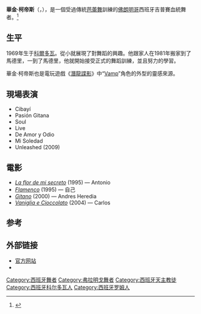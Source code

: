 {{noteTA
|T=zh-hant:華金·柯帝斯;zh-hans:霍金·科尔特斯;
|2=zh-hant:華金·柯帝斯;zh-hans:霍金·科尔特斯;
|3=zh-hant:柯帝斯;zh-hans:科尔特斯;
|G1=Spain Places
|G2=电子游戏
}}
{{Infobox Person
| name = 華金·柯帝斯
| occupation = [[芭蕾|芭蕾]] 跟 [[佛朗明哥|佛朗明哥]] 舞者
| image = Joaquín Cortés.jpg
| image_size = 200px
| caption = 
| birth_name=Joaquín Pedraja Reyes<br/>華金·佩德拉哈·雷耶斯
| birth_date =  {{birth date|1969|2|22|df=y}} 
| birth_place = {{ESP}}[[科爾多瓦_(西班牙)|科爾多瓦]]
| ethnicity = [[羅姆人|羅姆人(吉普賽人)]]
| spouse =  
| death_date = 
| death_place = 
|parents = 
|names in other languages = 
| religion = [[天主教會|天主教會]]
}}
'''華金·柯帝斯'''（{{lang-es|Joaquín Cortés}}，{{bd|1969年|2月22日|}}），是一個受過傳統[[芭蕾舞|芭蕾舞]]訓練的[[佛朗明哥|佛朗明哥]]西班牙吉普賽血統舞者。<ref>{{cite web|url=https://web.archive.org/web/20070516200932/http://www.flamenco-world.com/magazine/cortes/cortes.htm |title=Joaquín Cortés information, products and streaming media|work=Flamenco World|date=2007-05-16}}</ref>

==生平==
1969年生于[[科爾多瓦_(西班牙)|科爾多瓦]]。從小就展現了對舞蹈的興趣。他跟家人在1981年搬家到了馬德里，一到了馬德里，他就開始接受正式的舞蹈訓練，並且努力的學習。

華金·柯帝斯也是電玩遊戲《[[潛龍諜影|潛龍諜影]]》中“[[合金装备系列角色列表|Vamp]]”角色的外型的靈感來源。
==現場表演==
* Cibayí
* Pasión Gitana
* Soul
* Live
* De Amor y Odio
* Mi Soledad
* Unleashed (2009)

==電影==
* ''[[La_flor_de_mi_secreto|La flor de mi secreto]]'' (1995) — Antonio
* ''[[Flamenco_(1995_film)|Flamenco]]'' (1995) — 自己
* ''[[Gitano_(2000_film)|Gitano]]'' (2000) — Andres Heredia
* ''[[Vaniglia_e_Cioccolato|Vaniglia e Cioccolato]]'' (2004) — Carlos
==参考==
{{reflist}}
==外部链接==
*[http://www.joaquincortes.com 官方网站] {{Wayback|url=http://www.joaquincortes.com/ |date=20191020172351 }}
*{{imdb name|0181539}}
{{Authority control}}
{{DEFAULTSORT: Cortez, Joaquin}}
[[Category:西班牙舞者|Category:西班牙舞者]]
[[Category:弗拉明戈舞者|Category:弗拉明戈舞者]]
[[Category:西班牙天主教徒|Category:西班牙天主教徒]]
[[Category:西班牙科尔多瓦人|Category:西班牙科尔多瓦人]]
[[Category:西班牙罗姆人|Category:西班牙罗姆人]]